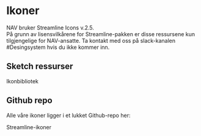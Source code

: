 

# Ikoner

<Ingress className="intro">
    NAV bruker Streamline Icons v.2.5.
</Ingress>

<br/>

<Alertstripe type="info" solid>
    På grunn av lisensvilkårene for Streamline-pakken er disse ressursene kun tilgjengelige for NAV-ansatte. Ta kontakt med oss på slack-kanalen #Desingsystem hvis du ikke kommer inn.
</Alertstripe>

## Sketch ressurser

<Lenkepanel className="resource-link" href="https://sketch.cloud/s/G9QxO" border>
    <SketchLogo />
    Ikon&shy;bibliotek
</Lenkepanel>

## Github repo

Alle våre ikoner ligger i et lukket Github-repo her:

<Lenkepanel className="resource-link" href="https://github.com/navikt/nav-frontend-ikoner-backend/tree/master/src/main/resources/static/api/icons" border>
    <GithubLogo />
    Streamline-ikoner
</Lenkepanel>
